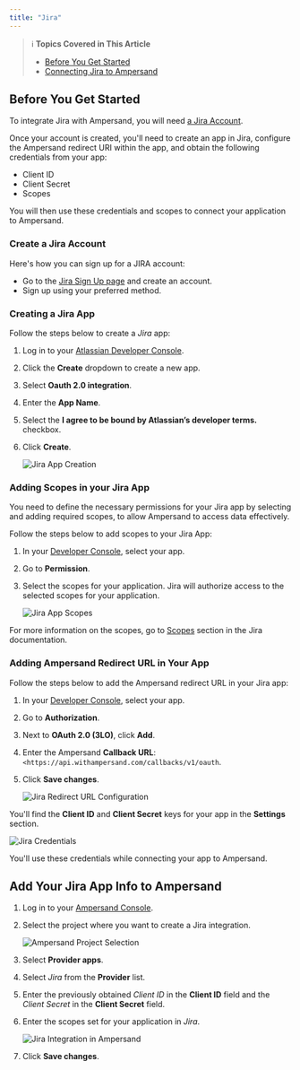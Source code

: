 ```yaml
---
title: "Jira"
---
```


> ℹ️ **Topics Covered in This Article**
> 
> - [Before You Get Started](#before-you-get-started)  
> - [Connecting Jira to Ampersand](#connecting-jira-to-ampersand)

## Before You Get Started

To integrate Jira with Ampersand, you will need [a Jira Account](https://id.atlassian.com/signup). 

Once your account is created, you'll need to create an app in Jira, configure the Ampersand redirect URI within the app, and obtain the following credentials from your app:

- Client ID
- Client Secret
- Scopes

You will then use these credentials and scopes to connect your application to Ampersand.

### Create a Jira Account

Here's how you can sign up for a JIRA account:

- Go to the [Jira Sign Up page](https://www.atlassian.com/try/cloud/signup?bundle=jira-software&edition=free&skipBundles=true) and create an account.
- Sign up using your preferred method.

### Creating a Jira App

Follow the steps below to create a _Jira_ app:

1. Log in to your [Atlassian Developer Console](https://id.atlassian.com/login/select-account?continue=https%3A%2F%2Fdeveloper.atlassian.com%2F).
2. Click the **Create** dropdown to create a new app.
3. Select **Oauth 2.0 integration**.
4. Enter the **App Name**.
5. Select the  **I agree to be bound by Atlassian’s developer terms.** checkbox.
6. Click **Create**.

   ![Jira App Creation](https://files.readme.io/491e169-Jira1.gif)

### Adding Scopes in your Jira App

You need to define the necessary permissions for your Jira app by selecting and adding required scopes, to allow Ampersand to access data effectively.

Follow the steps below to add scopes to your Jira App:

1. In your [Developer Console](https://developer.atlassian.com/console/myapps/13ac4e18-6cad-4c54-8e38-66697df5d1ef/settings), select your app. 
2. Go to **Permission**.
3. Select the scopes for your application. Jira will authorize access to the selected scopes for your application.

   ![Jira App Scopes](https://files.readme.io/5d6df49-Jira2.gif)

For more information on the scopes, go to [Scopes](https://developer.atlassian.com/cloud/jira/platform/scopes-for-oauth-2-3LO-and-forge-apps/)  section in the Jira documentation.

### Adding Ampersand Redirect URL in Your App

Follow the steps below to add the Ampersand redirect URL in your Jira app:

1. In your [Developer Console](https://developer.atlassian.com/console/myapps/13ac4e18-6cad-4c54-8e38-66697df5d1ef/settings), select your app. 
2. Go to **Authorization**.
3. Next to **OAuth 2.0 (3LO)**, click **Add**.
4. Enter the Ampersand **Callback URL**: `<https://api.withampersand.com/callbacks/v1/oauth`.
5. Click **Save changes**.

   ![Jira Redirect URL Configuration](https://files.readme.io/1bb01c8-Jira3.gif)

You'll find the **Client ID** and **Client Secret** keys for your app in the **Settings** section.

   ![Jira Credentials](https://files.readme.io/2a2bd9f-Screenshot_2024-06-26_at_16.51.34.png)

You'll use these credentials while connecting your app to Ampersand.

## Add Your Jira App Info to Ampersand

1. Log in to your [Ampersand Console](https://console.withampersand.com).

2. Select the project where you want to create a Jira integration.

   ![Ampersand Project Selection](https://files.readme.io/dd47b7a-Ampersand.png)

3. Select **Provider apps**.

4. Select _Jira_ from the **Provider** list.

5. Enter the previously obtained _Client ID_ in the **Client ID** field and the _Client Secret_ in the **Client Secret** field.

6. Enter the scopes set for your application in _Jira_.

   ![Jira Integration in Ampersand](https://files.readme.io/31b99c0-Jira4.gif)

7. Click **Save changes**.
